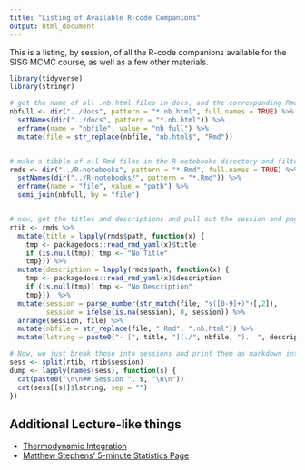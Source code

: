 ```yaml
---
title: "Listing of Available R-code Companions"
output: html_document
---
```


This is a listing, by session, of all the R-code companions available for 
the SISG MCMC course, as well as a few other materials.

```r
library(tidyverse)
library(stringr)
```

```r
# get the name of all .nb.html files in docs, and the corresponding Rmd name
nbfull <- dir("../docs", pattern = "*.nb.html", full.names = TRUE) %>%
  setNames(dir("../docs", pattern = "*.nb.html")) %>%
  enframe(name = "nbfile", value = "nb_full") %>%
  mutate(file = str_replace(nbfile, "nb.html$", "Rmd"))


# make a tibble of all Rmd files in the R-notebooks directory and filter it by nb.htmls in docs
rmds <- dir("../R-notebooks", pattern = "*.Rmd", full.names = TRUE) %>%
  setNames(dir("../R-notebooks/", pattern = "*.Rmd")) %>%
  enframe(name = "file", value = "path") %>%
  semi_join(nbfull, by = "file")


# now, get the titles and descriptions and pull out the session and pages
rtib <- rmds %>%
  mutate(title = lapply(rmds$path, function(x) {
    tmp <- packagedocs::read_rmd_yaml(x)$title
    if (is.null(tmp)) tmp <- "No Title"
    tmp})) %>%
  mutate(description = lapply(rmds$path, function(x) {
    tmp <- packagedocs::read_rmd_yaml(x)$description
    if (is.null(tmp)) tmp <- "No Description"
    tmp}))  %>%
  mutate(session = parse_number(str_match(file, "s([0-9]+)")[,2]),
         session = ifelse(is.na(session), 0, session)) %>%
  arrange(session, file) %>%
  mutate(nbfile = str_replace(file, ".Rmd", ".nb.html")) %>%
  mutate(lstring = paste0("- [", title, "](./", nbfile, ").  ", description, "\n"))

```


```r
# Now, we just break those into sessions and print them as markdown into the document
sess <- split(rtib, rtib$session)
dump <- lapply(names(sess), function(s) {
  cat(paste0("\n\n## Session ", s, "\n\n"))
  cat(sess[[s]]$lstring, sep = "")
})
```



## Additional Lecture-like things

- [Thermodynamic Integration](./thermodynamic-integration.nb.html)
- [Matthew Stephens' 5-minute Statistics Page](http://stephens999.github.io/fiveMinuteStats/)

